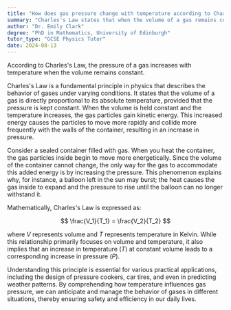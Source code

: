 ```yaml
---
title: "How does gas pressure change with temperature according to Charles's Law?"
summary: "Charles's Law states that when the volume of a gas remains constant, an increase in temperature leads to an increase in gas pressure."
author: "Dr. Emily Clark"
degree: "PhD in Mathematics, University of Edinburgh"
tutor_type: "GCSE Physics Tutor"
date: 2024-08-13
---
```


According to Charles's Law, the pressure of a gas increases with temperature when the volume remains constant.

Charles's Law is a fundamental principle in physics that describes the behavior of gases under varying conditions. It states that the volume of a gas is directly proportional to its absolute temperature, provided that the pressure is kept constant. When the volume is held constant and the temperature increases, the gas particles gain kinetic energy. This increased energy causes the particles to move more rapidly and collide more frequently with the walls of the container, resulting in an increase in pressure.

Consider a sealed container filled with gas. When you heat the container, the gas particles inside begin to move more energetically. Since the volume of the container cannot change, the only way for the gas to accommodate this added energy is by increasing the pressure. This phenomenon explains why, for instance, a balloon left in the sun may burst; the heat causes the gas inside to expand and the pressure to rise until the balloon can no longer withstand it.

Mathematically, Charles's Law is expressed as:

$$ \frac{V_1}{T_1} = \frac{V_2}{T_2} $$

where $V$ represents volume and $T$ represents temperature in Kelvin. While this relationship primarily focuses on volume and temperature, it also implies that an increase in temperature ($T$) at constant volume leads to a corresponding increase in pressure ($P$).

Understanding this principle is essential for various practical applications, including the design of pressure cookers, car tires, and even in predicting weather patterns. By comprehending how temperature influences gas pressure, we can anticipate and manage the behavior of gases in different situations, thereby ensuring safety and efficiency in our daily lives.
    
